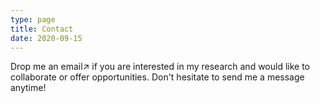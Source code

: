```yaml
---
type: page
title: Contact
date: 2020-09-15
---
```



Drop me an <Link href="mailto:yahueiliu@163.com" className="custom-link"> email↗ </Link> if you are interested in my research and would like to collaborate or offer opportunities. Don't hesitate to send me a message anytime!

